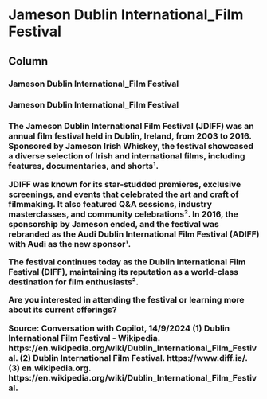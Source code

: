 Jameson Dublin International_Film Festival {data-navmenu="Conferences"}
===========================================

Column {.tabset}
--------------------

### Jameson Dublin International_Film Festival

<h3>Jameson Dublin International_Film Festival<h3>

The **Jameson Dublin International Film Festival (JDIFF)** was an annual film festival held in Dublin, Ireland, from 2003 to 2016. Sponsored by Jameson Irish Whiskey, the festival showcased a diverse selection of Irish and international films, including features, documentaries, and shorts¹.

JDIFF was known for its star-studded premieres, exclusive screenings, and events that celebrated the art and craft of filmmaking. It also featured Q&A sessions, industry masterclasses, and community celebrations². In 2016, the sponsorship by Jameson ended, and the festival was rebranded as the Audi Dublin International Film Festival (ADIFF) with Audi as the new sponsor¹.

The festival continues today as the Dublin International Film Festival (DIFF), maintaining its reputation as a world-class destination for film enthusiasts².

Are you interested in attending the festival or learning more about its current offerings?

Source: Conversation with Copilot, 14/9/2024
(1) Dublin International Film Festival - Wikipedia. https://en.wikipedia.org/wiki/Dublin_International_Film_Festival.
(2) Dublin International Film Festival. https://www.diff.ie/.
(3) en.wikipedia.org. https://en.wikipedia.org/wiki/Dublin_International_Film_Festival.